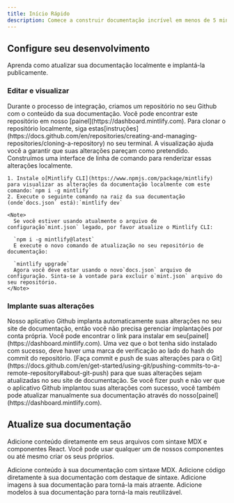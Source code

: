 ```yaml
---
title: Início Rápido
description: Comece a construir documentação incrível em menos de 5 minutos
---
```


## Configure seu desenvolvimento

Aprenda como atualizar sua documentação localmente e implantá-la publicamente.

### Editar e visualizar

<AccordionGroup>
  <Accordion icon="github" title="Clone your docs locally">
    Durante o processo de integração, criamos um repositório no seu Github com o conteúdo da sua documentação. Você pode encontrar este repositório em nosso
    [painel](https://dashboard.mintlify.com). Para clonar o repositório localmente, siga estas[instruções](https://docs.github.com/en/repositories/creating-and-managing-repositories/cloning-a-repository)
    no seu terminal.
  </Accordion>

  <Accordion icon="rectangle-terminal" title="Preview changes">
    A visualização ajuda você a garantir que suas alterações pareçam como pretendido. Construímos uma interface de linha de comando para renderizar essas alterações localmente.

    1. Instale o[Mintlify CLI](https://www.npmjs.com/package/mintlify) para visualizar as alterações da documentação localmente com este comando:`npm i -g mintlify`
    2. Execute o seguinte comando na raiz da sua documentação (onde`docs.json` está):`mintlify dev`

    <Note>
      Se você estiver usando atualmente o arquivo de configuração`mint.json` legado, por favor atualize o Mintlify CLI:

      `npm i -g mintlify@latest`
      E execute o novo comando de atualização no seu repositório de documentação:

      `mintlify upgrade`
      Agora você deve estar usando o novo`docs.json` arquivo de configuração. Sinta-se à vontade para excluir o`mint.json` arquivo do seu repositório.
    </Note>
  </Accordion>
</AccordionGroup>

### Implante suas alterações

<AccordionGroup>
  <Accordion icon="message-bot" title="Install our Github app">
    Nosso aplicativo Github implanta automaticamente suas alterações no seu site de documentação, então você não precisa gerenciar implantações por conta própria. Você pode encontrar o link para instalar em seu[painel](https://dashboard.mintlify.com). Uma vez que o bot tenha sido instalado com sucesso, deve haver uma marca de verificação ao lado do hash do commit do repositório.
  </Accordion>

  <Accordion icon="rocket" title="Push your changes">
    [Faça commit e push de suas alterações para o Git](https://docs.github.com/en/get-started/using-git/pushing-commits-to-a-remote-repository#about-git-push)
    para que suas alterações sejam atualizadas no seu site de documentação. Se você fizer push e não ver que o aplicativo Github implantou suas alterações com sucesso, você também pode atualizar manualmente sua documentação através do nosso[painel](https://dashboard.mintlify.com).
  </Accordion>
</AccordionGroup>

## Atualize sua documentação

Adicione conteúdo diretamente em seus arquivos com sintaxe MDX e componentes React. Você pode usar qualquer um de nossos componentes ou até mesmo criar os seus próprios.

<CardGroup>
  <Card title="Add Content With MDX" icon="file" href="/essentials/markdown">
    Adicione conteúdo à sua documentação com sintaxe MDX.
  </Card>

  <Card title="Add Code Blocks" icon="square-code" href="/essentials/code">
    Adicione código diretamente à sua documentação com destaque de sintaxe.
  </Card>

  <Card title="Add Images" icon="image" href="/essentials/images">
    Adicione imagens à sua documentação para torná-la mais atraente.
  </Card>

  <Card title="Add Custom Components" icon="puzzle-piece" href="/essentials/reusable-snippets">
    Adicione modelos à sua documentação para torná-la mais reutilizável.
  </Card>
</CardGroup>
